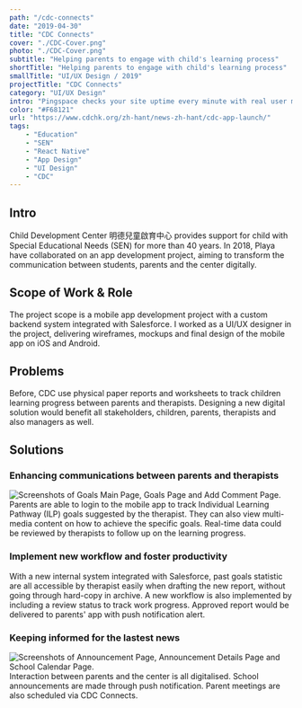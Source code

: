 ```yaml
---
path: "/cdc-connects"
date: "2019-04-30"
title: "CDC Connects"
cover: "./CDC-Cover.png"
photo: "./CDC-Cover.png"
subtitle: "Helping parents to engage with child's learning process"
shortTitle: "Helping parents to engage with child's learning process"
smallTitle: "UI/UX Design / 2019"
projectTitle: "CDC Connects"
category: "UI/UX Design"
intro: "Pingspace checks your site uptime every minute with real user monitoring and let you know when your sites are down."
color: "#F68121"
url: "https://www.cdchk.org/zh-hant/news-zh-hant/cdc-app-launch/"
tags: 
    - "Education"
    - "SEN"
    - "React Native"
    - "App Design"
    - "UI Design"
    - "CDC"
---
```


## Intro

Child Development Center 明德兒童啟育中心 provides support for child with Special Educational Needs (SEN) for more than 40 years. In 2018, Playa have collaborated on an app development project, aiming to transform the communication between students, parents and the center digitally.

## Scope of Work & Role

The project scope is a mobile app development project with a custom backend system integrated with Salesforce. I worked as a UI/UX designer in the project, delivering wireframes, mockups and final design of the mobile app on iOS and Android.

## Problems

Before, CDC use physical paper reports and worksheets to track children learning progress between parents and therapists. Designing a new digital solution would benefit all stakeholders, children, parents, therapists and also managers as well.

## Solutions

### Enhancing communications between parents and therapists

![Screenshots of Goals Main Page, Goals Page and Add Comment Page.](./Communications.png)
Parents are able to login to the mobile app to track Individual Learning Pathway (ILP) goals suggested by the therapist. They can also view multi-media content on how to achieve the specific goals. Real-time data could be reviewed by therapists to follow up on the learning progress.

### Implement new workflow and foster productivity
With a new internal system integrated with Salesforce, past goals statistic are all accessible by therapist easily when drafting the new report, without going through hard-copy in archive. A new workflow is also implemented by including a review status to track work progress. Approved report would be delivered to parents' app with push notification alert. 

### Keeping informed for the lastest news
![Screenshots of Announcement Page, Announcement Details Page and School Calendar Page.](./News.png)
Interaction between parents and the center is all digitalised. School announcements are made through push notification. Parent meetings are also scheduled via CDC Connects.


<ReadOn href="https://www.cdchk.org/zh-hant/news-zh-hant/cdc-app-launch/" text="View Project" target="_blank" />

<GridBlock>
<Data caption="Type" nodata="Client Project"/>
<Data caption="Client" nodata="CDC"/>
<Data caption="Roles" nodata="UI Designer" data2="UX Designer"/>
<Data caption="Platform" nodata="iOS & Android App"/>
<Data caption="Year" nodata="2019"/>
<Data caption="Project Timeframe" nodata="6 months"/>
</GridBlock>    